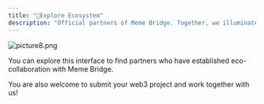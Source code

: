 ```yaml
---
title: "🌲Explore Ecosystem"
description: "Official partners of Meme Bridge. Together, we illuminate the future of Web3.0."
---
```


![picture8.png](/images/picture8.png)

You can explore this interface to find partners who have established eco-collaboration with Meme Bridge.

You are also welcome to submit your web3 project and work together with us\!